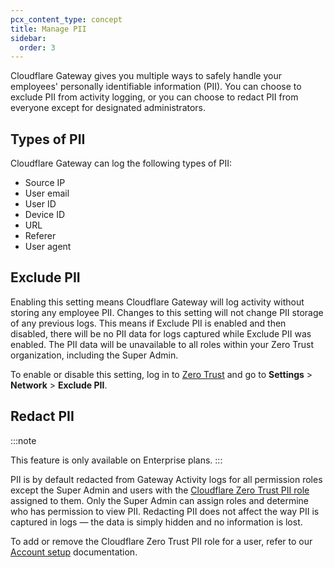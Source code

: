 ```yaml
---
pcx_content_type: concept
title: Manage PII
sidebar:
  order: 3
---
```


Cloudflare Gateway gives you multiple ways to safely handle your employees' personally identifiable information (PII). You can choose to exclude PII from activity logging, or you can choose to redact PII from everyone except for designated administrators.

## Types of PII

Cloudflare Gateway can log the following types of PII:

- Source IP
- User email
- User ID
- Device ID
- URL
- Referer
- User agent

## Exclude PII

Enabling this setting means Cloudflare Gateway will log activity without storing any employee PII. Changes to this setting will not change PII storage of any previous logs. This means if Exclude PII is enabled and then disabled, there will be no PII data for logs captured while Exclude PII was enabled. The PII data will be unavailable to all roles within your Zero Trust organization, including the Super Admin.

To enable or disable this setting, log in to [Zero Trust](https://one.dash.cloudflare.com/) and go to **Settings** > **Network** > **Exclude PII**.

## Redact PII

:::note

This feature is only available on Enterprise plans.
:::

PII is by default redacted from Gateway Activity logs for all permission roles except the Super Admin and users with the [Cloudflare Zero Trust PII role](/cloudflare-one/roles-permissions/#cloudflare-zero-trust-pii) assigned to them. Only the Super Admin can assign roles and determine who has permission to view PII. Redacting PII does not affect the way PII is captured in logs — the data is simply hidden and no information is lost.

To add or remove the Cloudflare Zero Trust PII role for a user, refer to our [Account setup](/fundamentals/setup/manage-members/) documentation.
